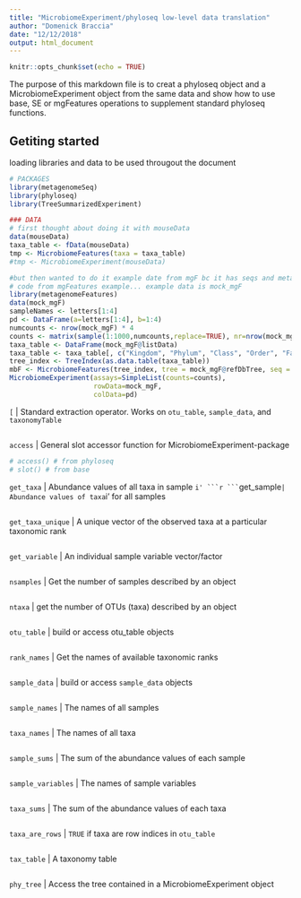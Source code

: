 ```yaml
---
title: "MicrobiomeExperiment/phyloseq low-level data translation"
author: "Domenick Braccia"
date: "12/12/2018"
output: html_document
---
```


```r
knitr::opts_chunk$set(echo = TRUE)
```

The purpose of this markdown file is to creat a phyloseq object and a MicrobiomeExperiment object from the same data and show how to use base, SE or mgFeatures operations to supplement standard phyloseq functions.

## Getiting started
loading libraries and data to be used througout the document
```r
# PACKAGES
library(metagenomeSeq)
library(phyloseq)
library(TreeSummarizedExperiment)

### DATA
# first thought about doing it with mouseData
data(mouseData)
taxa_table <- fData(mouseData)
tmp <- MicrobiomeFeatures(taxa = taxa_table)
#tmp <- MicrobiomeExperiment(mouseData)

#but then wanted to do it example date from mgF bc it has seqs and metadata
# code from mgFeatures example... example data is mock_mgF
library(metagenomeFeatures)
data(mock_mgF)
sampleNames <- letters[1:4]
pd <- DataFrame(a=letters[1:4], b=1:4)
numcounts <- nrow(mock_mgF) * 4
counts <- matrix(sample(1:1000,numcounts,replace=TRUE), nr=nrow(mock_mgF), nc=4)
taxa_table <- DataFrame(mock_mgF@listData)
taxa_table <- taxa_table[, c("Kingdom", "Phylum", "Class", "Order", "Family", "Genus", "Species", "OTU")]
tree_index <- TreeIndex(as.data.table(taxa_table))
mbF <- MicrobiomeFeatures(tree_index, tree = mock_mgF@refDbTree, seq = mock_mgF@refDbSeq, metadata = mock_mgF@metadata)
MicrobiomeExperiment(assays=SimpleList(counts=counts),
                     rowData=mock_mgF,
                     colData=pd)
```
`[` | Standard extraction operator. Works on `otu_table`, `sample_data`, and `taxonomyTable`
```r

```
`access` | General slot accessor function for MicrobiomeExperiment-package
```r
# access() # from phyloseq
# slot() # from base
```
`get_taxa` | Abundance values of all taxa in sample `i'
```r

```
`get_sample` | Abundance values of taxa `i' for all samples
```r

```
`get_taxa_unique` | A unique vector of the observed taxa at a particular taxonomic rank
```r

```
`get_variable` | An individual sample variable vector/factor
```r

```
`nsamples` | Get the number of samples described by an object
```r

```
`ntaxa` | get the number of OTUs (taxa) described by an object
```r

```
`otu_table` | build or access otu_table objects
```r

```
`rank_names` | Get the names of available taxonomic ranks
```r

```
`sample_data` | build or access `sample_data` objects
```r

```
`sample_names` | The names of all samples
```r

```
`taxa_names` | The names of all taxa
```r

```
`sample_sums` | The sum of the abundance values of each sample
```r

```
`sample_variables` | The names of sample variables
```r

```
`taxa_sums` | The sum of the abundance values of each taxa
```r

```
`taxa_are_rows` | `TRUE` if taxa are row indices in `otu_table`
```r

```
`tax_table` | A taxonomy table
```r

```
`phy_tree` | Access the tree contained in a MicrobiomeExperiment object
```r

```

